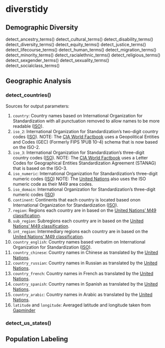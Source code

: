 # diverstidy

## Demographic Diversity 

detect_ancestry_terms()
detect_cultural_terms()
detect_disability_terms()
detect_diversity_terms()
detect_equity_terms()
detect_justice_terms()
detect_lifecourse_terms()
detect_human_terms()
detect_migration_terms()
detect_minority_terms()
detect_racialethnic_terms()
detect_religious_terms()
detect_sexgender_terms()
detect_sexuality_terms()
detect_socialclass_terms()

## Geographic Analysis 

### detect_countries() 

Sources for output parameters:

1. `country`: Country names based on International Organization for Standardization with all punctuation removed to allow names to be more readable ([ISO](https://www.iso.org/obp/ui/#home)).
2. `iso_2`: International Organization for Standardization's two-digit country codes ([ISO](https://www.iso.org/obp/ui/#home)). NOTE: The [CIA World Factbook](https://www.cia.gov/the-world-factbook/references/country-data-codes/) uses a Geopolitical Entities and Codes (GEC) (Formerly FIPS 1PUB 10-4) schema that is now based on the ISO-2. 
3. `iso_3`: International Organization for Standardization's three-digit country codes ([ISO](https://www.iso.org/obp/ui/#home)). NOTE: The [CIA World Factbook](https://www.cia.gov/the-world-factbook/references/country-data-codes/) uses a Letter Codes for Geographical Entities Standardization Agreement (STANAG) that is based on the ISO-3. 
4. `iso_numeric`: International Organization for Standardization's three-digit numeric codes ([ISO](https://www.iso.org/obp/ui/#home)) NOTE: The [United Nations](https://unstats.un.org/unsd/methodology/m49/) also uses the ISO numeric code as their M49 area codes.
5. `iso_domain`: International Organization for Standardization's three-digit numeric codes ([ISO](https://www.iso.org/obp/ui/#home))
6. `continent`: Continents that each country is located based onon International Organization for Standardization ([ISO](https://www.iso.org/obp/ui/#home)).
7. `region`: Regions each country are in based on the [United Nations' M49 classification](https://unstats.un.org/unsd/methodology/m49/). 
8. `sub_region`: Subregions each country are in based on the [United Nations' M49 classification](https://unstats.un.org/unsd/methodology/m49/).
9. `int_region`: Intermediary regions each country are in based on the [United Nations' M49 classification](https://unstats.un.org/unsd/methodology/m49/).
10. `country_english`: Country names based verbatim on International Organization for Standardization ([ISO](https://www.iso.org/obp/ui/#home)).
11. `country_chinese`: Country names in Chinese as translated by the [United Nations](https://unstats.un.org/unsd/methodology/m49/).  
12. `country_russian`: Country names in Russian as translated by the [United Nations](https://unstats.un.org/unsd/methodology/m49/). 
13. `country_french`: Country names in French as translated by the [United Nations](https://unstats.un.org/unsd/methodology/m49/). 
14. `country_spanish`: Country names in Spanish as translated by the [United Nations](https://unstats.un.org/unsd/methodology/m49/). 
15. `country_arabic`: Country names in Arabic as translated by the [United Nations](https://unstats.un.org/unsd/methodology/m49/). 
16. `latitude` and `longitude`: Averaged latitude and longitude taken from [Gapminder](https://www.gapminder.org/data/geo/)

### detect_us_states() 

## Population Labeling 




